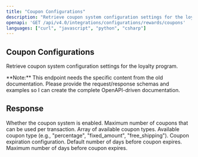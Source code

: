 ```yaml
---
title: "Coupon Configurations"
description: "Retrieve coupon system configuration settings for the loyalty program."
openapi: 'GET /api/v4.0/integrations/configurations/rewards/coupons'
languages: ["curl", "javascript", "python", "csharp"]
---
```


## Coupon Configurations

Retrieve coupon system configuration settings for the loyalty program.

<Info>
**Note:** This endpoint needs the specific content from the old documentation. Please provide the request/response schemas and examples so I can create the complete OpenAPI-driven documentation.
</Info>

## Response

<ResponseField name="enabled" type="boolean">
Whether the coupon system is enabled.
</ResponseField>

<ResponseField name="maximumCoupons" type="number">
Maximum number of coupons that can be used per transaction.
</ResponseField>

<ResponseField name="couponTypes" type="array">
Array of available coupon types.

<ResponseField name="couponTypes[]" type="string">
Available coupon type (e.g., "percentage", "fixed_amount", "free_shipping").
</ResponseField>
</ResponseField>

<ResponseField name="expirationSettings" type="object">
Coupon expiration configuration.

<ResponseField name="expirationSettings.defaultExpiryDays" type="number">
Default number of days before coupon expires.
</ResponseField>

<ResponseField name="expirationSettings.maxExpiryDays" type="number">
Maximum number of days before coupon expires.
</ResponseField>
</ResponseField>
